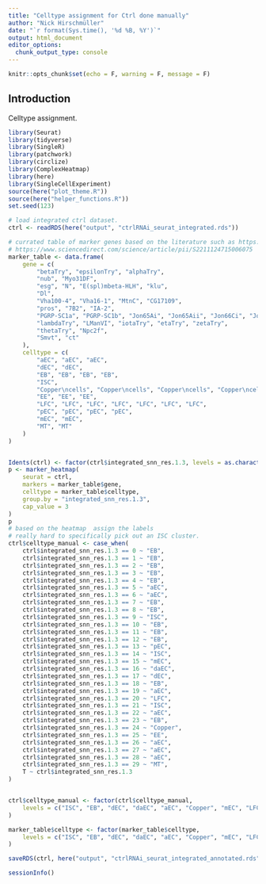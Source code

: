 ```yaml
---
title: "Celltype assignment for Ctrl done manually"
author: "Nick Hirschmüller"
date: "`r format(Sys.time(), '%d %B, %Y')`"
output: html_document
editor_options: 
  chunk_output_type: console
---
```


```r
knitr::opts_chunk$set(echo = F, warning = F, message = F)
```

## Introduction
Celltype assignment.


```r
library(Seurat)
library(tidyverse)
library(SingleR)
library(patchwork)
library(circlize)
library(ComplexHeatmap)
library(here)
library(SingleCellExperiment)
source(here("plot_theme.R"))
source(here("helper_functions.R"))
set.seed(123)
```


```r
# load integrated ctrl dataset.
ctrl <- readRDS(here("output", "ctrlRNAi_seurat_integrated.rds"))

# currated table of marker genes based on the literature such as https://www.pnas.org/doi/10.1073/pnas.1916820117 or https://www.science.org/doi/10.1126/science.abk2432 or
# https://www.sciencedirect.com/science/article/pii/S2211124715006075
marker_table <- data.frame(
    gene = c(
        "betaTry", "epsilonTry", "alphaTry",
        "nub", "Myo31DF",
        "esg", "N", "E(spl)mbeta-HLH", "klu",
        "Dl",
        "Vha100-4", "Vha16-1", "MtnC", "CG17109",
        "pros", "7B2", "IA-2",
        "PGRP-SC1a", "PGRP-SC1b", "Jon65Ai", "Jon65Aii", "Jon66Ci", "Jon66Cii",
        "lambdaTry", "LManVI", "iotaTry", "etaTry", "zetaTry",
        "thetaTry", "Npc2f",
        "Smvt", "ct"
    ),
    celltype = c(
        "aEC", "aEC", "aEC",
        "dEC", "dEC",
        "EB", "EB", "EB", "EB",
        "ISC",
        "Copper\ncells", "Copper\ncells", "Copper\ncells", "Copper\ncells",
        "EE", "EE", "EE",
        "LFC", "LFC", "LFC", "LFC", "LFC", "LFC", "LFC",
        "pEC", "pEC", "pEC", "pEC",
        "mEC", "mEC",
        "MT", "MT"
    )
)


Idents(ctrl) <- factor(ctrl$integrated_snn_res.1.3, levels = as.character(0:29))
p <- marker_heatmap(
    seurat = ctrl,
    markers = marker_table$gene,
    celltype = marker_table$celltype,
    group.by = "integrated_snn_res.1.3",
    cap_value = 3
)
p
# based on the heatmap  assign the labels
# really hard to specifically pick out an ISC cluster.
ctrl$celltype_manual <- case_when(
    ctrl$integrated_snn_res.1.3 == 0 ~ "EB",
    ctrl$integrated_snn_res.1.3 == 1 ~ "EB",
    ctrl$integrated_snn_res.1.3 == 2 ~ "EB",
    ctrl$integrated_snn_res.1.3 == 3 ~ "EB",
    ctrl$integrated_snn_res.1.3 == 4 ~ "EB",
    ctrl$integrated_snn_res.1.3 == 5 ~ "aEC",
    ctrl$integrated_snn_res.1.3 == 6 ~ "aEC",
    ctrl$integrated_snn_res.1.3 == 7 ~ "EB",
    ctrl$integrated_snn_res.1.3 == 8 ~ "EB",
    ctrl$integrated_snn_res.1.3 == 9 ~ "ISC",
    ctrl$integrated_snn_res.1.3 == 10 ~ "EB",
    ctrl$integrated_snn_res.1.3 == 11 ~ "EB",
    ctrl$integrated_snn_res.1.3 == 12 ~ "EB",
    ctrl$integrated_snn_res.1.3 == 13 ~ "pEC",
    ctrl$integrated_snn_res.1.3 == 14 ~ "ISC",
    ctrl$integrated_snn_res.1.3 == 15 ~ "mEC",
    ctrl$integrated_snn_res.1.3 == 16 ~ "daEC",
    ctrl$integrated_snn_res.1.3 == 17 ~ "dEC",
    ctrl$integrated_snn_res.1.3 == 18 ~ "EB",
    ctrl$integrated_snn_res.1.3 == 19 ~ "aEC",
    ctrl$integrated_snn_res.1.3 == 20 ~ "LFC",
    ctrl$integrated_snn_res.1.3 == 21 ~ "ISC",
    ctrl$integrated_snn_res.1.3 == 22 ~ "aEC",
    ctrl$integrated_snn_res.1.3 == 23 ~ "EB",
    ctrl$integrated_snn_res.1.3 == 24 ~ "Copper",
    ctrl$integrated_snn_res.1.3 == 25 ~ "EE",
    ctrl$integrated_snn_res.1.3 == 26 ~ "aEC",
    ctrl$integrated_snn_res.1.3 == 27 ~ "aEC",
    ctrl$integrated_snn_res.1.3 == 28 ~ "aEC",
    ctrl$integrated_snn_res.1.3 == 29 ~ "MT",
    T ~ ctrl$integrated_snn_res.1.3
)


ctrl$celltype_manual <- factor(ctrl$celltype_manual,
    levels = c("ISC", "EB", "dEC", "daEC", "aEC", "Copper", "mEC", "LFC", "pEC", "EE", "MT")
)

marker_table$celltype <- factor(marker_table$celltype,
    levels = c("ISC", "EB", "dEC", "daEC", "aEC", "Copper", "mEC", "LFC", "pEC", "EE", "MT")
)

saveRDS(ctrl, here("output", "ctrlRNAi_seurat_integrated_annotated.rds"))
```


```r
sessionInfo()
```
